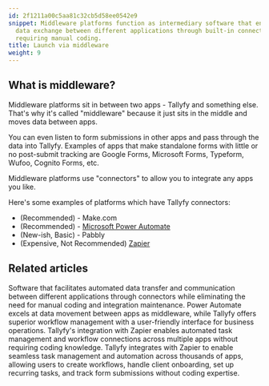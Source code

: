 ```yaml
---
id: 2f1211a00c5aa81c32cb5d58ee0542e9
snippet: Middleware platforms function as intermediary software that enables automated
  data exchange between different applications through built-in connectors without
  requiring manual coding.
title: Launch via middleware
weight: 9
---
```


## What is middleware?

Middleware platforms sit in between two apps - Tallyfy and something else. That's why it's called "middleware" because it just sits in the middle and moves data between apps.

You can even listen to form submissions in other apps and pass through the data into Tallyfy. Examples of apps that make standalone forms with little or no post-submit tracking are Google Forms, Microsoft Forms, Typeform, Wufoo, Cognito Forms, etc.

Middleware platforms use "connectors" to allow you to integrate any apps you like.

Here's some examples of platforms which have Tallyfy connectors:

- (Recommended) - Make.com
- (Recommended) - [Microsoft Power Automate](/products/pro/integrations/middleware/power-automate/)
- (New-ish, Basic) - Pabbly
- (Expensive, Not Recommended) [Zapier](/products/pro/integrations/middleware/zapier/)


## Related articles
<CardGrid>
<LinkTitleCard header="<b>Integrations > Middleware</b>" href="/products/pro/integrations/middleware/" > Software that facilitates automated data transfer and communication between different applications through connectors while eliminating the need for manual coding and integration maintenance. </LinkTitleCard>
<LinkTitleCard header="<b>Middleware > Power Automate</b>" href="/products/pro/integrations/middleware/power-automate/" > Power Automate excels at data movement between apps as middleware, while Tallyfy offers superior workflow management with a user-friendly interface for business operations. </LinkTitleCard>
<LinkTitleCard header="<b>Middleware > Zapier</b>" href="/products/pro/integrations/middleware/zapier/" > Tallyfy's integration with Zapier enables automated task management and workflow connections across multiple apps without requiring coding knowledge. </LinkTitleCard>
<LinkTitleCard header="<b>Zapier > Tallyfy & Zapier</b>" href="/products/pro/integrations/middleware/zapier/how-can-i-improve-task-management-with-tallyfy/" > Tallyfy integrates with Zapier to enable seamless task management and automation across thousands of apps, allowing users to create workflows, handle client onboarding, set up recurring tasks, and track form submissions without coding expertise. </LinkTitleCard>
</CardGrid>